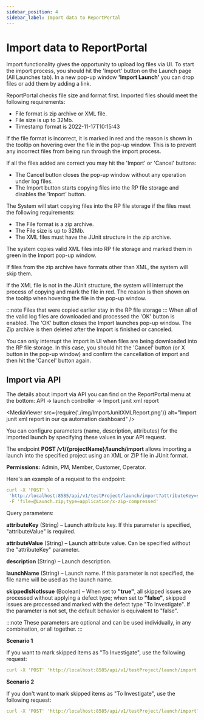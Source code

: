 ```yaml
---
sidebar_position: 4
sidebar_label: Import data to ReportPortal
---
```


# Import data to ReportPortal

Import functionality gives the opportunity to upload log files via UI.
To start the import process, you should hit the 'Import' button on the Launch page (All Launches tab). In a new pop-up window **'Import Launch'** you can drop files or add them by adding a link.

ReportPortal checks file size and format first. Imported files should meet the following requirements:
* File format is zip archive or XML file.
* File size is up to 32Mb.
* Timestamp format is 2022-11-17T10:15:43

If the file format is incorrect, it is marked in red and the reason is shown in the tooltip on hovering over the file in the pop-up window. This is to prevent any incorrect files from being run through the import process. 

If all the files added are correct you may hit the 'Import' or 'Cancel' buttons:
* The Cancel button closes the pop-up window without any operation under log files. 
* The Import button starts copying files into the RP file storage and disables the 'Import' button. 

The System will start copying files into the RP file storage if the files meet the following requirements: 
* The File format is a zip archive.
* The File size is up to 32Mb.
* The XML files must have the JUnit structure in the zip archive.

The system copies valid XML files into RP file storage and marked them in green in the Import pop-up window.

If files from the zip archive have formats other than XML, the system will skip them.

If the XML file is not in the JUnit structure, the system will interrupt the process of copying and mark the file in red. The reason is then shown on the tooltip when hovering the file in the pop-up window.

:::note
Files that were copied earlier stay in the RP file storage
:::
When all of the valid log files are downloaded and processed the 'OK' button is enabled. The 'OK' button closes the Import launches pop-up window. The Zip archive is then deleted after the Import is finished or canceled.

<MediaViewer src="https://youtu.be/238DO03guaA" alt="Import data to our test automation reporting platform" type="video" />

You can only interrupt the import in UI when files are being downloaded into the RP file storage. In this case, you should hit the 'Cancel' button (or X button in the pop-up window) and confirm the cancellation of import and then hit the 'Cancel' button again.

<MediaViewer src="https://youtu.be/Qf_vY0J7xGA" alt="Import Break" type="video" />

## Import via API

The details about import via API you can find on the ReportPortal menu at the bottom: API -> launch controller -> Import junit xml report

<MediaViewer src={require('./img/ImportJunitXMLReport.png')} alt="Import junit xml report in our qa automation dashboard" />

You can configure parameters (name, description, attributes) for the imported launch by specifying these values in your API request.

The endpoint **POST /v1/&#123;projectName}/launch/import** allows importing a launch into the specified project using an XML or ZIP file in JUnit format.

**Permissions:** Admin, PM, Member, Customer, Operator.

Here's an example of a request to the endpoint:

```yaml
curl -X 'POST' \
 'http://localhost:8585/api/v1/testProject/launch/import?attributeKey=someKey&attributeValue=someValue&description=someDescription&launchName=someName&skippedIsNotIssue=true' \
 -F 'file=@Launch.zip;type=application/x-zip-compressed'
```

Query parameters:

**attributeKey** (String) – Launch attribute key. If this parameter is specified, "attributeValue" is required.

**attributeValue** (String) – Launch attribute value. Can be specified without the "attributeKey" parameter.

**description** (String) – Launch description.

**launchName** (String) – Launch name. If this parameter is not specified, the file name will be used as the launch name.

**skippedIsNotIssue** (Boolean) – When set to **"true"**, all skipped issues are processed without applying a defect type; when set to **"false"**, skipped issues are processed and marked with the defect type "To Investigate". If the parameter is not set, the default behavior is equivalent to "false".

:::note
These parameters are optional and can be used individually, in any combination, or all together.
:::

**Scenario 1**

If you want to mark skipped items as "To Investigate", use the following request:

```yaml
curl -X 'POST' 'http://localhost:8585/api/v1/testProject/launch/import'
```

**Scenario 2**

If you don't want to mark skipped items as "To Investigate", use the following request:

```yaml
curl -X 'POST' 'http://localhost:8585/api/v1/testProject/launch/import?skippedIsNotIssue=true'
```

<MediaViewer src="https://youtu.be/SkUBTNBWiqs" alt="Import via API on our test automation results dashboard" type="video" />
